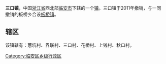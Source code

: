 {{unreferenced|time=2018-07-02T05:11:18+00:00}}
'''三口镇'''，中国[[浙江省|浙江省]]西北部[[临安市|临安市]]下辖的一个[[镇|镇]]。三口镇于2011年撤销，与一同撤销的板桥乡合设[[板桥镇_(杭州市)|板桥镇]]。

==辖区==
该镇辖有：葱坑村、界联村、三口村、花桥村、上钱村、秋口村。

{{行政区划小作品}}

{{临安市行政区划}}

[[Category:临安区乡级行政区|Category:临安区乡级行政区]]